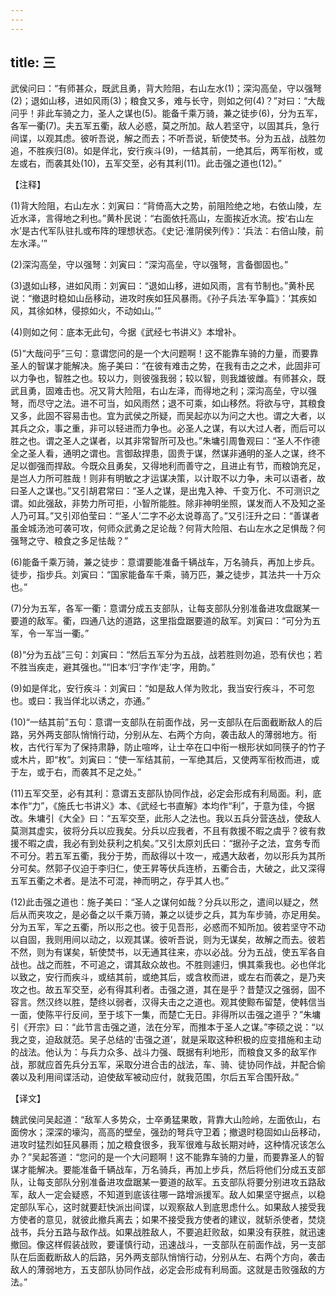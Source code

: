 ```yaml
---
---
---
```

title: 三
---



武侯问曰：“有师甚众，既武且勇，背大险阻，右山左水(1)；深沟高垒，守以强弩(2)；退如山移，进如风雨(3)；粮食又多，难与长守，则如之何(4)？”对曰：“大哉问乎！非此车骑之力，圣人之谋也(5)。能备千乘万骑，兼之徒步(6)，分为五军，各军一衢(7)。夫五军五衢，敌人必惑，莫之所加。敌人若坚守，以固其兵，急行间谍，以观其虑。彼听吾说，解之而去；不听吾说，斩使焚书。分为五战，战胜勿追，不胜疾归(8)。如是佯北，安行疾斗(9)，一结其前，一绝其后，两军衔枚，或左或右，而袭其处(10)，五军交至，必有其利(11)。此击强之道也(12)。”

【注释】

(1)背大险阻，右山左水：刘寅曰：“背倚高大之势，前阻险绝之地，右依山陵，左近水泽，言得地之利也。”黄朴民说：“右面依托高山，左面挨近水流。按‘右山左水’是古代军队驻扎或布阵的理想状态。《史记·淮阴侯列传》：‘兵法：右倍山陵，前左水泽。’”

(2)深沟高垒，守以强弩：刘寅曰：“深沟高垒，守以强弩，言备御固也。”

(3)退如山移，进如风雨：刘寅曰：“退如山移，进如风雨，言有节制也。”黄朴民说：“撤退时稳如山岳移动，进攻时疾如狂风暴雨。《孙子兵法·军争篇》：‘其疾如风，其徐如林，侵掠如火，不动如山。’”

(4)则如之何：底本无此句，今据《武经七书讲义》本增补。

(5)“大哉问乎”三句：意谓您问的是一个大问题啊！这不能靠车骑的力量，而要靠圣人的智谋才能解决。施子美曰：“在彼有难击之势，在我有击之之术，此固非可以力争也，智胜之也。较以力，则彼强我弱；较以智，则我雄彼雌。有师甚众，既武且勇，固难击也。况又背大险阻，右山左泽，而得地之利；深沟高垒，守以强弩，而尽守之法。进不可当，如风雨然；退不可乘，如山移然。将欲与守，其粮食又多，此固不容易击也。宜为武侯之所疑，而吴起亦以为问之大也。谓之大者，以其兵之众，事之重，非可以轻进而力争也。必圣人之谋，有以大过人者，而后可以胜之也。谓之圣人之谋者，以其非常智所可及也。”朱墉引周鲁观曰：“圣人不作德全之圣人看，通明之谓也。言御敌捍患，固贵于谋，然谋非通明的圣人之谋，终不足以御强而捍敌。今既众且勇矣，又得地利而善守之，且进止有节，而粮饷充足，是岂人力所可胜哉！则非有明敏之才运谋决策，以计取不以力争，未可以语者，故曰圣人之谋也。”又引胡君常曰：“圣人之谋，是出鬼入神、千变万化、不可测识之谓。如此强敌，非势力所可拒，小智所能胜。除非神明坐照，谋发而人不及知之圣人乃可耳。”又引邓伯莹曰：“‘圣人’二字不必太说尊高了。”又引汪升之曰：“善谋者虽金城汤池可袭可攻，何师众武勇之足论哉？何背大险阻、右山左水之足惧哉？何强弩之守、粮食之多足怯哉？”

(6)能备千乘万骑，兼之徒步：意谓要能准备千辆战车，万名骑兵，再加上步兵。徒步，指步兵。刘寅曰：“国家能备车千乘，骑万匹，兼之徒步，其法共一十万众也。”

(7)分为五军，各军一衢：意谓分成五支部队，让每支部队分别准备进攻盘踞某一要道的敌军。衢，四通八达的道路，这里指盘踞要道的敌军。刘寅曰：“可分为五军，令一军当一衢。”

(8)“分为五战”三句：刘寅曰：“然后五军分为五战，战若胜则勿追，恐有伏也；若不胜当疾走，避其强也。”“旧本‘归’字作‘走’字，用韵。”

(9)如是佯北，安行疾斗：刘寅曰：“如是敌人佯为败北，我当安行疾斗，不可忽也。或曰：我当佯北以诱之，亦通。”

(10)“一结其前”五句：意谓一支部队在前面作战，另一支部队在后面截断敌人的后路，另外两支部队悄悄行动，分别从左、右两个方向，袭击敌人的薄弱地方。衔枚，古代行军为了保持肃静，防止喧哗，让士卒在口中衔一根形状如同筷子的竹子或木片，即“枚”。刘寅曰：“使一军结其前，一军绝其后，又使两军衔枚而进，或于左，或于右，而袭其不足之处。”

(11)五军交至，必有其利：意谓五支部队协同作战，必定会形成有利局面。利，底本作“力”，《施氏七书讲义》本、《武经七书直解》本均作“利”，于意为佳，今据改。朱墉引《大全》曰：“五军交至，此形人之法也。我以五兵分营迭战，使敌人莫测其虚实，彼将分兵以应我矣。分兵以应我者，不且有救援不暇之虞乎？彼有救援不暇之虞，我必有到处获利之机矣。”又引太原刘氏曰：“据孙子之法，宜务专而不可分。若五军五衢，我分于势，而敌得以十攻一，戒遇大敌者，勿以形兵为其所分可矣。然郭子仪迫于李归仁，使王昇等伏兵连桥，五衢合击，大破之，此又深得五军五衢之术者。是法不可混，神而明之，存乎其人也。”

(12)此击强之道也：施子美曰：“圣人之谋何如哉？分兵以形之，遣间以疑之，然后从而夹攻之，是必备之以千乘万骑，兼之以徒步之兵，其为车步骑，亦足用矣。分为五军，军之五衢，所以形之也。彼于见吾形，必惑而不知所加。彼若坚守不动以自固，我则用间以动之，以观其谋。彼听吾说，则为无谋矣，故解之而去。彼若不然，则为有谋矣，斩使焚书，以无通其往来，亦以必战。分为五战，使五军各自战也。战之而胜，不可追之，谓其敌众故也。不胜则遽归，惧其乘我也。必也佯北以致之，安行而疾斗，或结其前，或绝其后，或含枚而进，或左右而袭之，是乃夹攻之也。故五军交至，必有得其利者。击强之道，其在是乎？昔楚汉之强弱，固不容言。然汉终以胜，楚终以弱者，汉得夫击之之道也。观其使黥布留楚，使韩信当一面，使陈平行反间，至于垓下一集，而楚亡无日。非得所以击强之道乎？”朱墉引《开宗》曰：“此节言击强之道，法在分军，而推本于圣人之谋。”李硕之说：“以我之变，迫敌就范。吴子总结的‘击强之道’，就是采取这种积极的应变措施和主动的战法。他认为：与兵力众多、战斗力强、既据有利地形，而粮食又多的敌军作战，那就应首先兵分五军，采取分进合击的战法，车、骑、徒协同作战，并配合偷袭以及利用间谍活动，迫使敌军被动应付，就我范围，尔后五军合围歼敌。”

【译文】

魏武侯问吴起道：“敌军人多势众，士卒勇猛果敢，背靠大山险岭，左面依山，右面傍水；深深的壕沟，高高的壁垒，强劲的弩兵守卫着；撤退时稳固如山岳移动，进攻时猛烈如狂风暴雨；加之粮食很多，我军很难与敌长期对峙，这种情况该怎么办？”吴起答道：“您问的是一个大问题啊！这不能靠车骑的力量，而要靠圣人的智谋才能解决。要能准备千辆战车，万名骑兵，再加上步兵，然后将他们分成五支部队，让每支部队分别准备进攻盘踞某一要道的敌军。五支部队将要分别进攻五路敌军，敌人一定会疑惑，不知道到底该往哪一路增派援军。敌人如果坚守据点，以稳定部队军心，这时就要赶快派出间谍，以观察敌人到底思虑什么。如果敌人接受我方使者的意见，就彼此撤兵离去；如果不接受我方使者的建议，就斩杀使者，焚烧战书，兵分五路与敌作战。如果战胜敌人，不要追赶败敌，如果没有获胜，就迅速撤回。像这样假装战败，要谨慎行动，迅速战斗，一支部队在前面作战，另一支部队在后面截断敌人的后路，另外两支部队悄悄行动，分别从左、右两个方向，袭击敌人的薄弱地方，五支部队协同作战，必定会形成有利局面。这就是击败强敌的方法。”